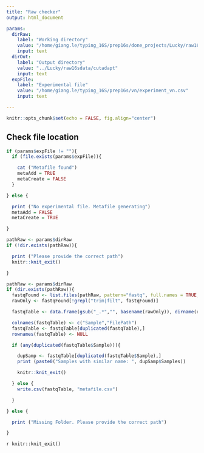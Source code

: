 ---
title: "Raw checker"
output: html_document

params:
  dirRaw:
    label: "Working directory"
    value: "/home/giang.le/typing_16S/prep16s/done_projects/Lucky/raw16sdata"
    input: text
  dirOut:
    label: "Output directory"
    value: "../Lucky/raw16sdata/cutadapt"
    input: text
  expFile:
    label: "Experimental file"
    value: "/home/giang.le/typing_16S/prep16s/vn/experiment_vn.csv"
    input: text

---


```{r setup0, echo = FALSE}

knitr::opts_chunk$set(echo = FALSE, fig.align="center")

```


## Check file location

```{r experiFiller, include = FALSE}

if (params$expFile != ""){
  if (file.exists(params$expFile)){

    cat ("Metafile found")
    metaAdd = TRUE
    metaCreate = FALSE
  }

} else {

  print ("No experimental file. Metafile generating")
  metaAdd = FALSE
  metaCreate = TRUE

}

```

```{r dirCheck}

pathRaw <- params$dirRaw
if (!dir.exists(pathRaw)){

  print ("Please provide the correct path")
  knitr::knit_exit()

}

```

```{r rawPath}

pathRaw <- params$dirRaw
if (dir.exists(pathRaw)){
  fastqFound <- list.files(pathRaw, pattern="fastq", full.names = TRUE, recursive = TRUE)
  rawOnly <- fastqFound[!grepl("trim|filt", fastqFound)]

  fastqTable <- data.frame(gsub("_.*","", basename(rawOnly)), dirname(rawOnly))

  colnames(fastqTable) <- c("Sample","FilePath")
  fastqTable <- fastqTable[duplicated(fastqTable),]
  rownames(fastqTable) <- NULL

  if (any(duplicated(fastqTable$Sample))){

    dupSamp <- fastqTable[duplicated(fastqTable$Sample),]
    print (paste0("Samples with similar name: ", dupSamp$Samples))

    knitr::knit_exit()

  } else {
    write.csv(fastqTable, "metafile.csv")

  }

} else {

  print ("Missing Folder. Please provide the correct path")

}

```

`r knitr::knit_exit()`



